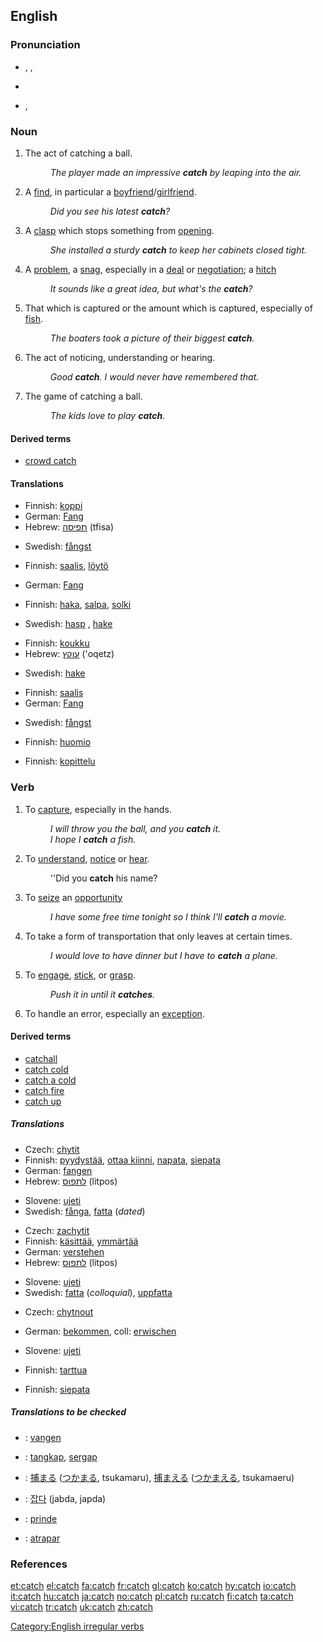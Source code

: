 ==English==

===Pronunciation===
*{{AHD|kăch}}, {{IPA|/kætʃ/, /kεtʃ/}}, {{SAMPA|/k{tS/, /kEtS/}}
*{{audio|en-us-catch.ogg|Audio (US)}}
*{{rhymes|ætʃ}}, {{rhymes|εtʃ}}

===Noun===
{{en-noun|es|-}}

# {{countable}} The act of catching a ball.
#: ''The player made an impressive '''catch''' by leaping into the air.''
# {{countable}} A [[find]], in particular a [[boyfriend]]/[[girlfriend]].
#: ''Did you see his latest '''catch'''?''
# {{countable}} A [[clasp]] which stops something from [[open]]ing.
#: ''She installed a sturdy '''catch''' to keep her cabinets closed tight.''
# {{countable}} A [[problem]], a [[snag]], especially in a [[deal]] or [[negotiation]]; a [[hitch]]
#: ''It sounds like a great idea, but what's the '''catch'''?''
# {{context|countable|uncountable}} That which is captured or the amount which is captured, especially of [[fish]].
#: ''The boaters took a picture of their biggest '''catch'''.''
# {{countable}} The act of noticing, understanding or hearing.
#: ''Good '''catch'''. I would never have remembered that.''
# {{uncountable}} The game of catching a ball.
#: ''The kids love to play '''catch'''.''

====Derived terms====
*[[crowd catch]]

====Translations====
{{trans-top|The act of catching a ball}}
*Finnish: [[koppi]]
*German: [[Fang]] {{m}}
*Hebrew: [[תפיסה]] (tfisa) {{f}}
{{trans-mid}}
*Swedish: [[fångst]] {{c}}
{{trans-bottom}}

{{trans-top|A find, in particular a boyfriend/girlfriend}}
*Finnish: [[saalis]], [[löytö]]
{{trans-mid}}
*German: [[Fang]] {{m}}
{{trans-bottom}}

{{trans-top|A clasp which stops something from opening}}
*Finnish: [[haka]], [[salpa]], [[solki]]
{{trans-mid}}
*Swedish: [[hasp]] {{c}}, [[hake]] {{c}}
{{trans-bottom}}

{{trans-top|A problem, a snag, especially in a deal or negotiation; a hitch}}
*Finnish: [[koukku]]
*Hebrew: [[עוקץ]] ('oqetz) {{m}}
{{trans-mid}}
*Swedish: [[hake]] {{c}}
{{trans-bottom}}

{{trans-top|That which is captured or the amount which is captured, especially of fish}}
*Finnish: [[saalis]]
*German: [[Fang]] {{m}}
{{trans-mid}}
*Swedish: [[fångst]] {{c}}
{{trans-bottom}}

{{trans-top|The act of noticing, understanding or hearing}}
*Finnish: [[huomio]]
{{trans-mid}}
{{trans-bottom}}

{{trans-top|The game of catching a ball}}
*Finnish: [[kopittelu]]
{{trans-mid}}
{{trans-bottom}}

===Verb===
{{en-verb|catches|catching|caught}}

# {{transitive}} To [[capture]], especially in the hands.
#: ''I will throw you the ball, and you '''catch''' it.''
#: ''I hope I '''catch''' a fish.''
# {{transitive}} To [[understand]], [[notice]] or [[hear]].
#: ''Did you '''catch''' his name?
# {{transitive}} To [[seize]] an [[opportunity]]
#: ''I have some free time tonight so I think I'll '''catch''' a movie.''
# {{transitive}} To take a form of transportation that only leaves at certain times.
#: ''I would love to have dinner but I have to '''catch''' a plane.''
# {{intransitive}} To [[engage]], [[stick]], or [[grasp]].
#: ''Push it in until it '''catches'''.''
# {{computing}} To handle an error, especially an [[exception]].

====Derived terms====
*[[catchall]]
*[[catch cold]]
*[[catch a cold]]
*[[catch fire]]
*[[catch up]]

=====Translations=====
{{trans-top|(transitive) To capture, especially in the hands}}
*Czech: [[chytit]]
*Finnish: [[pyydystää]], [[ottaa kiinni]], [[napata]], [[siepata]]
*German: [[fangen]]
*Hebrew: [[לתפוס]] (litpos)
{{trans-mid}}
*Slovene: [[ujeti]]
*Swedish: [[fånga]], [[fatta]] (''dated'')
{{trans-bottom}}

{{trans-top|(transitive) To understand, notice or hear}}
*Czech: [[zachytit]]
*Finnish: [[käsittää]], [[ymmärtää]]
*German: [[verstehen]]
*Hebrew: [[לתפוס]] (litpos)
{{trans-mid}}
*Slovene: [[ujeti]]
*Swedish: [[fatta]] (''colloquial''), [[uppfatta]]
{{trans-bottom}}

{{trans-top|(transitive) To seize an opportunity}}
*Czech: [[chytnout]]
{{trans-mid}}
{{trans-bottom}}

{{trans-top|(transitive) To take a form of transportation that only leaves at certain times}}
*German: [[bekommen]], coll: [[erwischen]]
{{trans-mid}}
*Slovene: [[ujeti]]
{{trans-bottom}}

{{trans-top|(intransitive) To engage, stick, or grasp}}
*Finnish: [[tarttua]]
{{trans-mid}}
{{trans-bottom}}

{{trans-top|(computing) To handle an error, especially an exception}}
*Finnish: [[siepata]]
{{trans-mid}}
{{trans-bottom}}

=====Translations to be checked=====
{{checktrans}}
{{top}}
*{{ttbc|Dutch}}: [[vangen]]
*{{ttbc|Indonesian}}: [[tangkap]], [[sergap]]
*{{ttbc|Japanese}}: [[捕まる]] ([[つかまる]], tsukamaru), [[捕まえる]] ([[つかまえる]], tsukamaeru)
{{mid}}
*{{ttbc|Korean}}: [[잡다]] (jabda, japda)
*{{ttbc|Romanian}}: [[prinde]]
*{{ttbc|Spanish}}: [[atrapar]]
{{bottom}}

===References===
{{R:Century 1911}}
{{R:Webster 1913}}

[[Category:English irregular verbs]]

[[et:catch]]
[[el:catch]]
[[fa:catch]]
[[fr:catch]]
[[gl:catch]]
[[ko:catch]]
[[hy:catch]]
[[io:catch]]
[[it:catch]]
[[hu:catch]]
[[ja:catch]]
[[no:catch]]
[[pl:catch]]
[[ru:catch]]
[[fi:catch]]
[[ta:catch]]
[[vi:catch]]
[[tr:catch]]
[[uk:catch]]
[[zh:catch]]